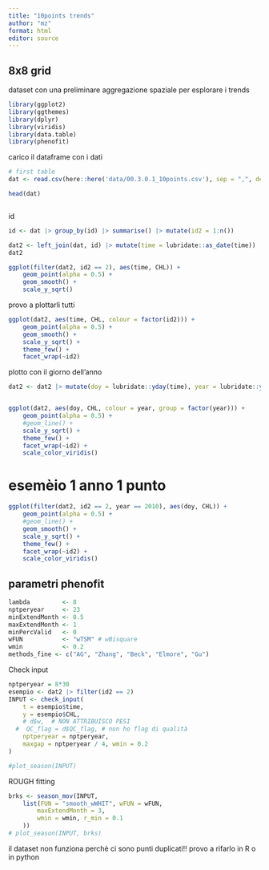 ```yaml
---
title: "10points trends"
author: "mz"
format: html
editor: source
---
```


## 8x8 grid

dataset con una preliminare aggregazione spaziale per esplorare i trends

```r
library(ggplot2)
library(ggthemes)
library(dplyr)
library(viridis)
library(data.table)
library(phenofit)
```

carico il dataframe con i dati

```r
# first table
dat <- read.csv(here::here('data/00.3.0.1_10points.csv'), sep = ",", dec = ".")

head(dat)



```

id

```r
id <- dat |> group_by(id) |> summarise() |> mutate(id2 = 1:n())

dat2 <- left_join(dat, id) |> mutate(time = lubridate::as_date(time))
dat2
```



```r
ggplot(filter(dat2, id2 == 2), aes(time, CHL)) +
	geom_point(alpha = 0.5) +
	geom_smooth() +
 	scale_y_sqrt()
```


provo a plottarli tutti

```r
ggplot(dat2, aes(time, CHL, colour = factor(id2))) +
	geom_point(alpha = 0.5) +
	geom_smooth() +
 	scale_y_sqrt() +
	theme_few() +
	facet_wrap(~id2)
```

plotto con il giorno dell'anno


```r
dat2 <- dat2 |> mutate(doy = lubridate::yday(time), year = lubridate::year(time))


ggplot(dat2, aes(doy, CHL, colour = year, group = factor(year))) +
	geom_point(alpha = 0.5) +
	#geom_line() +
 	scale_y_sqrt() +
	theme_few() +
	facet_wrap(~id2) +
	scale_color_viridis()

```


# esemèio 1 anno 1 punto

```r

ggplot(filter(dat2, id2 == 2, year == 2010), aes(doy, CHL)) +
	geom_point(alpha = 0.5) +
	#geom_line() +
	geom_smooth() +
 	scale_y_sqrt() +
	theme_few() +
	facet_wrap(~id2) +
	scale_color_viridis()

```

## parametri phenofit


```r
lambda         <- 8
nptperyear     <- 23
minExtendMonth <- 0.5
maxExtendMonth <- 1
minPercValid   <- 0
wFUN           <- "wTSM" # wBisquare
wmin           <- 0.2
methods_fine <- c("AG", "Zhang", "Beck", "Elmore", "Gu")
```


Check input

```r
nptperyear = 8*30
esempio <- dat2 |> filter(id2 == 2)
INPUT <- check_input(
	t = esempio$time,
	y = esempio$CHL,
	# d$w,  # NON ATTRIBUISCO PESI
  #  QC_flag = d$QC_flag, # non ho flag di qualità
    nptperyear = nptperyear,
    maxgap = nptperyear / 4, wmin = 0.2
)

#plot_season(INPUT)
```

ROUGH fitting

```r
brks <- season_mov(INPUT,
    list(FUN = "smooth_wWHIT", wFUN = wFUN,
        maxExtendMonth = 3,
        wmin = wmin, r_min = 0.1
    ))
# plot_season(INPUT, brks)
```

il dataset non funziona perchè ci sono punti duplicati!!
provo a rifarlo in R o in python



